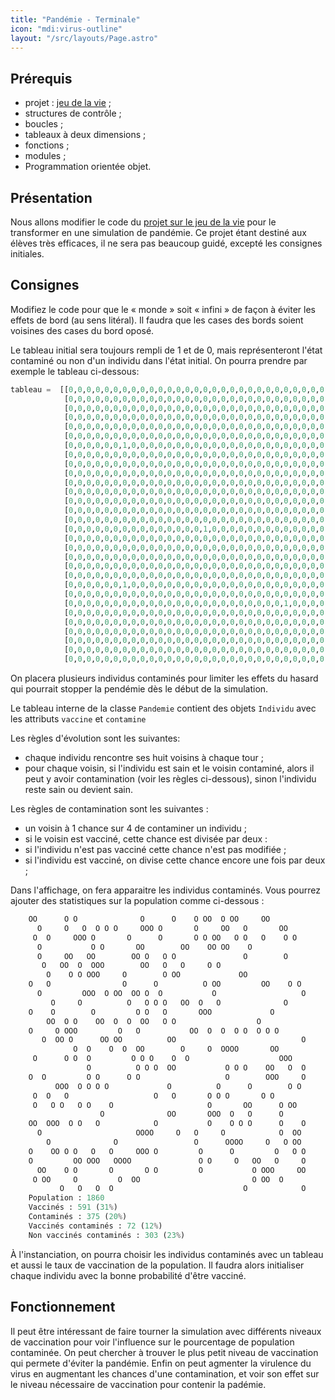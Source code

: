 ```yaml
---
title: "Pandémie - Terminale"
icon: "mdi:virus-outline"
layout: "/src/layouts/Page.astro"
---
```


## Prérequis

  * projet : [jeu de la vie](jeu-de-la-vie) ;
  * structures de contrôle ;
  * boucles ;
  * tableaux à deux dimensions ;
  * fonctions ;
  * modules ;
  * Programmation orientée objet.

## Présentation

Nous allons modifier le code du [projet sur le jeu de la vie](jeu-de-la-vie)
pour le transformer en une simulation de pandémie. Ce projet étant destiné aux
élèves très efficaces, il ne sera pas beaucoup guidé, excepté les consignes
initiales.

## Consignes

Modifiez le code pour que le « monde » soit « infini » de façon à éviter les
effets de bord (au sens litéral). Il faudra que les cases des bords soient
voisines des cases du bord oposé.

Le tableau initial sera toujours rempli de 1 et de 0, mais représenteront
l'état contaminé ou non d'un individu dans l'état initial. On pourra prendre
par exemple le tableau ci-dessous:

```python
tableau =  [[0,0,0,0,0,0,0,0,0,0,0,0,0,0,0,0,0,0,0,0,0,0,0,0,0,0,0,0,0,0,0,0,0,0,0,0,0,0,0,0,0,0,0,0,0,0,0,0,0,0,0,0,0,0,0,0,0,0,0,0,0,0],
            [0,0,0,0,0,0,0,0,0,0,0,0,0,0,0,0,0,0,0,0,0,0,0,0,0,0,0,0,0,0,0,0,0,0,0,0,0,0,0,0,0,0,0,0,0,0,0,0,0,0,0,0,0,0,0,0,0,0,0,0,0,0],
            [0,0,0,0,0,0,0,0,0,0,0,0,0,0,0,0,0,0,0,0,0,0,0,0,0,0,0,0,0,0,0,0,0,0,0,0,0,0,0,0,0,0,0,0,0,0,0,0,0,0,0,0,0,0,0,0,0,0,0,0,0,0],
            [0,0,0,0,0,0,0,0,0,0,0,0,0,0,0,0,0,0,0,0,0,0,0,0,0,0,0,0,0,0,0,0,0,0,0,0,0,0,0,0,0,0,0,0,0,0,0,0,0,0,0,0,0,0,0,0,0,0,0,0,0,0],
            [0,0,0,0,0,0,0,0,0,0,0,0,0,0,0,0,0,0,0,0,0,0,0,0,0,0,0,0,0,0,0,0,0,0,0,0,0,0,0,0,0,0,0,0,0,0,0,0,0,0,0,0,0,0,0,0,0,0,0,0,0,0],
            [0,0,0,0,0,0,0,0,0,0,0,0,0,0,0,0,0,0,0,0,0,0,0,0,0,0,0,0,0,0,0,0,0,0,0,0,0,0,0,0,0,0,0,0,0,0,0,0,0,0,0,0,0,0,0,0,0,0,0,0,0,0],
            [0,0,0,0,0,0,1,0,0,0,0,0,0,0,0,0,0,0,0,0,0,0,0,0,0,0,0,0,0,0,0,0,0,0,0,0,0,0,0,0,0,0,0,0,0,0,0,0,0,0,0,0,0,0,0,0,0,0,0,0,0,0],
            [0,0,0,0,0,0,0,0,0,0,0,0,0,0,0,0,0,0,0,0,0,0,0,0,0,0,0,0,0,0,0,0,0,0,0,0,0,0,0,1,0,0,0,0,0,0,0,0,0,0,0,0,0,0,0,0,0,0,0,0,0,0],
            [0,0,0,0,0,0,0,0,0,0,0,0,0,0,0,0,0,0,0,0,0,0,0,0,0,0,0,0,0,0,0,0,0,0,0,0,0,0,0,0,0,0,0,0,0,0,0,0,0,0,0,0,0,0,0,0,0,0,0,0,0,0],
            [0,0,0,0,0,0,0,0,0,0,0,0,0,0,0,0,0,0,0,0,0,0,0,0,0,0,0,0,0,0,0,0,0,0,0,0,0,0,0,0,0,0,0,0,0,0,0,0,0,0,0,0,0,0,0,0,0,0,0,0,0,0],
            [0,0,0,0,0,0,0,0,0,0,0,0,0,0,0,0,0,0,0,0,0,0,0,0,0,0,0,0,0,0,0,0,0,0,0,0,0,0,0,0,0,0,0,0,0,0,0,0,0,0,0,0,0,0,0,0,0,0,0,0,0,0],
            [0,0,0,0,0,0,0,0,0,0,0,0,0,0,0,0,0,0,0,0,0,0,0,0,0,0,0,0,0,0,0,0,0,0,0,0,0,0,0,0,0,0,0,0,0,0,0,0,0,0,0,0,0,0,0,0,0,0,0,0,0,0],
            [0,0,0,0,0,0,0,0,0,0,0,0,0,0,0,0,0,0,0,0,0,0,0,0,0,0,0,0,0,0,0,0,0,0,0,0,0,0,0,0,0,0,0,0,0,0,0,0,0,0,0,0,0,0,0,0,0,0,0,0,0,0],
            [0,0,0,0,0,0,0,0,0,0,0,0,0,0,0,0,0,0,0,0,0,0,0,0,0,0,0,0,0,0,0,0,0,0,0,0,0,0,0,0,0,0,0,0,0,0,0,0,0,0,0,0,0,0,0,0,0,0,0,0,0,0],
            [0,0,0,0,0,0,0,0,0,0,0,0,0,0,0,0,0,0,0,0,0,0,0,0,0,0,0,0,0,0,0,0,0,0,0,0,0,0,0,0,0,0,0,0,0,0,0,0,0,0,0,0,0,0,0,0,0,0,0,0,0,0],
            [0,0,0,0,0,0,0,0,0,0,0,0,0,0,0,1,0,0,0,0,0,0,0,0,0,0,0,0,0,0,0,0,0,0,0,0,0,0,0,0,0,0,0,0,0,0,0,0,0,0,0,0,0,1,0,0,0,0,0,0,0,0],
            [0,0,0,0,0,0,0,0,0,0,0,0,0,0,0,0,0,0,0,0,0,0,0,0,0,0,0,0,0,0,0,0,0,0,0,0,0,0,0,0,0,0,0,0,0,0,0,0,0,0,0,0,0,0,0,0,0,0,0,0,0,0],
            [0,0,0,0,0,0,0,0,0,0,0,0,0,0,0,0,0,0,0,0,0,0,0,0,0,0,0,0,0,0,0,0,0,0,0,0,0,0,0,0,0,0,0,0,0,0,0,0,0,0,0,0,0,0,0,0,0,0,0,0,0,0],
            [0,0,0,0,0,0,0,0,0,0,0,0,0,0,0,0,0,0,0,0,0,0,0,0,0,0,0,0,0,0,0,0,0,0,0,0,0,0,0,0,0,0,0,0,0,0,0,0,0,0,0,0,0,0,0,0,0,0,0,0,0,0],
            [0,0,0,0,0,0,0,0,0,0,0,0,0,0,0,0,0,0,0,0,0,0,0,0,0,0,0,0,0,0,0,0,0,0,0,0,0,0,0,0,0,0,0,0,0,0,0,0,0,0,0,0,0,0,0,0,0,0,0,0,0,0],
            [0,0,0,0,0,0,0,0,0,0,0,0,0,0,0,0,0,0,0,0,0,0,0,0,0,0,0,0,0,0,0,0,0,0,0,0,0,0,0,0,0,0,0,0,0,0,0,0,0,0,0,0,0,0,0,0,0,0,0,0,0,0],
            [0,0,0,0,0,0,1,0,0,0,0,0,0,0,0,0,0,0,0,0,0,0,0,0,0,0,0,0,0,0,0,0,0,0,0,0,0,0,0,0,0,0,0,0,0,0,0,0,0,0,0,1,0,0,0,0,0,0,0,0,0,0],
            [0,0,0,0,0,0,0,0,0,0,0,0,0,0,0,0,0,0,0,0,0,0,0,0,0,0,0,0,0,0,0,0,0,0,0,0,0,0,0,0,0,0,0,0,0,0,0,0,0,0,0,0,0,0,0,0,0,0,0,0,0,0],
            [0,0,0,0,0,0,0,0,0,0,0,0,0,0,0,0,0,0,0,0,0,0,0,0,1,0,0,0,0,0,0,0,0,0,0,0,0,0,0,0,0,0,0,0,0,0,0,0,0,0,0,0,0,0,0,0,0,0,0,0,0,0],
            [0,0,0,0,0,0,0,0,0,0,0,0,0,0,0,0,0,0,0,0,0,0,0,0,0,0,0,0,0,0,0,0,0,0,0,0,0,0,0,0,0,0,0,0,0,0,0,0,0,0,0,0,0,0,0,0,0,0,0,0,0,0],
            [0,0,0,0,0,0,0,0,0,0,0,0,0,0,0,0,0,0,0,0,0,0,0,0,0,0,0,0,0,0,0,0,0,0,0,0,0,0,0,0,0,0,0,0,0,0,0,0,0,0,0,0,0,0,0,0,0,0,0,0,0,0],
            [0,0,0,0,0,0,0,0,0,0,0,0,0,0,0,0,0,0,0,0,0,0,0,0,0,0,0,0,0,0,0,0,0,0,0,0,0,0,0,0,0,0,0,0,0,0,0,0,0,0,0,0,0,0,0,0,0,0,0,0,0,0],
            [0,0,0,0,0,0,0,0,0,0,0,0,0,0,0,0,0,0,0,0,0,0,0,0,0,0,0,0,0,0,0,0,0,0,0,0,0,0,0,0,0,0,0,0,0,0,0,0,0,0,0,0,0,0,0,0,0,0,0,0,0,0],
            [0,0,0,0,0,0,0,0,0,0,0,0,0,0,0,0,0,0,0,0,0,0,0,0,0,0,0,0,0,0,0,0,0,0,0,0,0,0,0,0,0,0,0,0,0,0,0,0,0,0,0,0,0,0,0,0,0,0,0,0,0,0],
            [0,0,0,0,0,0,0,0,0,0,0,0,0,0,0,0,0,0,0,0,0,0,0,0,0,0,0,0,0,0,0,0,0,0,0,0,0,0,0,0,0,0,0,0,0,0,0,0,0,0,0,0,0,0,0,0,0,0,0,0,0,0]]
```

On placera plusieurs individus contaminés pour limiter les effets du hasard
qui pourrait stopper la pendémie dès le début de la simulation.

Le tableau interne de la classe `Pandemie` contient des objets `Individu` avec
les attributs `vaccine` et `contamine`

Les règles d'évolution sont les suivantes:

  * chaque individu rencontre ses huit voisins à chaque tour ;
  * pour chaque voisin, si l'individu est sain et le voisin contaminé, alors il peut y avoir contamination (voir les règles ci-dessous), sinon l'individu reste sain ou devient sain.

Les règles de contamination sont les suivantes :

  * un voisin à 1 chance sur 4 de contaminer un individu ;
  * si le voisin est vacciné, cette chance est divisée par deux :
  * si l'individu n'est pas vacciné cette chance n'est pas modifiée ;
  * si l'individu est vacciné, on divise cette chance encore une fois par deux ;

Dans l'affichage, on fera apparaitre les individus contaminés. Vous pourrez
ajouter des statistiques sur la population comme ci-dessous :

```python
    OO      O O              O      O    O OO  O OO     OO
      O     O   O  O O O     OOO O       O     OO   O       OO
     O  O     OOO O       O      O       O O OO   O O   O    O O
      O           O O       OO        OO    OO OO    O
      O     OO   OO        OO O   O O               O        O
       O   OO  O  OOO        OO   O   O     O O
        O    O O OOO     O        O OO             OO
    O   O                O      O          O OO         OO    O O
      O         OOO  O OO  OO O  O           O                   O
         O     O          O   O O O   OO  O   O              O
    O    O        O         O O   O       OOO             O
        OO  O O    OO  O  O  OO   O O                  O
    O     O OOO         O   O           OO  O  O  O O  O O O
       O  OO O      OO OO          OO                            O
              O  O    O  O  OO        O     O  OOOO       OO
     O      O O  O         O O O    O  O                    OOO
                 O          O O O  OO           O O O    OO   O  O
    O  O         O O      O O                   O        OOO     O
          OOO  O O O O             O          O      O        O O
     O  O   O                   O   O       O O O       O O
     O   O O   O O    O                     O       OO      O OO
                    O              OO       OOO  O   O      O
    OO  OOO  O O   O            O           O    O O O      O    O
      O                     OOOO     O   O     O            O  OO
        O              O                 O      OOOO     O   O OO
    O    OO O O   O   O     OOO O         O      O         O   O O
    O         OO OOO   OOOO               O O     O   OO   O     O
      OO    O O       O       O O         O           O OOO     OO
     O OO     O         O  OO                         O OO  O
           O   O   O  O                             O            O
    Population : 1860
    Vaccinés : 591 (31%)
    Contaminés : 375 (20%)
    Vaccinés contaminés : 72 (12%)
    Non vaccinés contaminés : 303 (23%)
```

À l'instanciation, on pourra choisir les individus contaminés avec un tableau
et aussi le taux de vaccination de la population. Il faudra alors initialiser
chaque individu avec la bonne probabilité d'être vacciné.

## Fonctionnement

Il peut être intéressant de faire tourner la simulation avec différents
niveaux de vaccination pour voir l'influence sur le pourcentage de population
contaminée. On peut chercher à trouver le plus petit niveau de vaccination qui
permete d'éviter la pandémie. Enfin on peut agmenter la virulence du virus en
augmentant les chances d'une contamination, et voir son effet sur le niveau
nécessaire de vaccination pour contenir la padémie.
